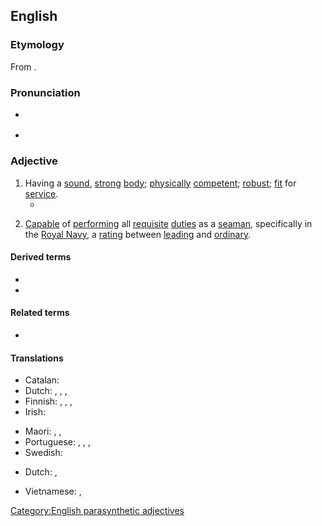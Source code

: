 ==English==

===Etymology===
From {{compound|en|able|bodied}}.

===Pronunciation===
* {{a|US}} {{IPA|en|/ˈei.bl̩ˌbɑ.did/}}
* {{hyphenation|en|a|ble-bod|ied}}

===Adjective===
{{en-adj|head=[[able]]-[[body|bodied]]}}

# Having a [[sound#Adjective|sound]], [[strong]] [[body]]; [[physically]] [[competent]]; [[robust]]; [[fit]] for [[service]].
#* {{quote-book|en|author=Froude, James Anthony|authorlink=James Anthony Froude|title=History of England from the Fall of Wolsey to the Defeat of the Spanish Armada|year=1893|passage=A servant determinately idle, leaving his work, or an '''able-bodied''' vagrant, roaming the country without means of honest self-support and without seeking employment, was to be brought before the two nearest magistrates.}}
# {{lb|en|nautical}} [[capable|Capable]] of [[perform]]ing all [[requisite]] [[duty|duties]] as a [[seaman]], specifically in the [[Royal Navy]], a [[rating]] between [[leading]] and [[ordinary]].

====Derived terms====
* {{l|en|able-bodiedness}}
* {{l|en|able-bodied seaman}}

====Related terms====
* {{l|en|ableism}}

====Translations====
{{trans-top|having a sound, strong body; physically competent; robust}}
* Catalan: {{t+|ca|robust}}
* Dutch: {{t+|nl|volwaardig}}, {{t|nl|lichamelijk geschikt}}, {{t+|nl|valide}}, {{t+|nl|robust}}
* Finnish: {{t|fi|palveluskelpoinen}}, {{t|fi|kenttäkelpoinen}} {{qualifier|fit for military service}}, {{t+|fi|työkykyinen}} {{qualifier|capable of working}}, {{t+|fi|terve}} {{qualifier|sound}}
* Irish: {{t|ga|infheidhme}}
{{trans-mid}}
* Maori: {{t|mi|mārōrō}}, {{t|mi|marohi}}, {{t|mi|mārohirohi}}
* Portuguese: {{t|pt|pessoa sem deficiência|f}}, {{t|pt|não-deficiente}}, {{t+|pt|capaz}}, {{t+|pt|robusto|m}}
* Swedish: {{t+|sv|arbetsför}}
{{trans-bottom}}

{{trans-top|(Nautical)}}
* Dutch: {{t+|nl|volslagen}}, {{t+|nl|bevaren}}
{{trans-mid}}
{{trans-bottom}}

{{checktrans-top}}
* Vietnamese: {{t+check|vi|khoẻ mạnh}}, {{t-check|vi|đủ tiêu chuẩn sức khoẻ}}
{{trans-mid}}
{{trans-bottom}}

[[Category:English parasynthetic adjectives]]